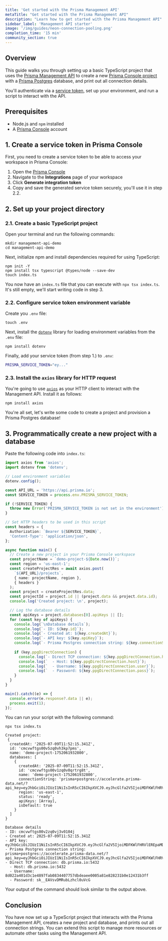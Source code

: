 ```yaml
---
title: 'Get started with the Prisma Management API'
metaTitle: "Get started with the Prisma Management API"
description: "Learn how to get started with the Prisma Management API"
sidebar_label: 'Management API starter'
image: '/img/guides/neon-connection-pooling.png'
completion_time: '15 min'
community_section: true
---
```


## Overview

This guide walks you through setting up a basic TypeScript project that uses the [Prisma Management API](/postgres/database/api-reference/management-api) to create a new [Prisma Console project](/platform/about#project) with a [Prisma Postgres](/postgres/introduction/overview) database, and print out all connection details. 

You'll authenticate via a [service token](/postgres/database/api-reference/management-api#bearer-tokens), set up your environment, and run a script to interact with the API.


<!-- :::tip OpenApi
The API reference is available via an [OpenAPI 3.1. spec](https://api.prisma.io/v0/swagger-editor).
::: -->

## Prerequisites

- Node.js and `npm` installed
- A [Prisma Console](https://cloud.prisma.io/) account

## 1. Create a service token in Prisma Console

First, you need to create a service token to be able to access your workspace in Prisma Console:

1. Open the [Prisma Console](https://cloud.prisma.io/)
2. Navigate to the **Integrations** page of your workspace
3. Click **Generate integration token**
4. Copy and save the generated service token securely, you'll use it in step 2.2.

## 2. Set up your project directory

### 2.1. Create a basic TypeScript project

Open your terminal and run the following commands:

```terminal
mkdir management-api-demo
cd management-api-demo
```

Next, initialize npm and install dependencies required for using TypeScript:

```terminal
npm init -Y
npm install tsx typescript @types/node --save-dev
touch index.ts
```

You now have an `index.ts` file that you can execute with `npx tsx index.ts`. It's still empty, we'll start writing code in step 3.

### 2.2. Configure service token environment variable

Create you `.env` file:

```terminal
touch .env
```

Next, install the [`dotenv`](https://github.com/motdotla/dotenv) library for loading environment variables from the `.env` file:

```terminal
npm install dotenv
```

Finally, add your service token (from step 1.) to `.env`:

```bash
PRISMA_SERVICE_TOKEN="ey..."
```

### 2.3. Install the `axios` library for HTTP request

You're going to use [`axios`](https://github.com/axios/axios/tree/main) as your HTTP client to interact with the Management API. Install it as follows:

```terminal
npm install axios
```

You're all set, let's write some code to create a project and provision a Prisma Postgres database!

## 3. Programmatically create a new project with a database

Paste the following code into `index.ts`:

```ts
import axios from 'axios';
import dotenv from 'dotenv';

// Load environment variables
dotenv.config();

const API_URL = 'https://api.prisma.io';
const SERVICE_TOKEN = process.env.PRISMA_SERVICE_TOKEN;

if (!SERVICE_TOKEN) {
  throw new Error('PRISMA_SERVICE_TOKEN is not set in the environment');
}

// Set HTTP headers to be used in this script
const headers = {
  Authorization: `Bearer ${SERVICE_TOKEN}`,
  'Content-Type': 'application/json',
};

async function main() {
  // Create a new project in your Prisma Console workspace
  const projectName = `demo-project-${Date.now()}`;
  const region = 'us-east-1';
  const createProjectRes = await axios.post(
    `${API_URL}/projects`,
    { name: projectName, region },
    { headers }
  );
  const project = createProjectRes.data;
  const projectId = project.id || (project.data && project.data.id);
  console.log('Created project: \n', project);

  // Log the database details
  const apiKeys = project.databases[0].apiKeys || [];
  for (const key of apiKeys) {
    console.log(`\nDatabase details`);
    console.log(`- ID: ${key.id}`);
    console.log(`- Created at: ${key.createdAt}`);
    console.log(`- API key: ${key.apiKey}`);
    console.log(`- Prisma Postgres connection string: ${key.connectionString}`);
    
    if (key.ppgDirectConnection) {
      console.log(`- Direct TCP connection: ${key.ppgDirectConnection.host}`);
      console.log(`  - Host: ${key.ppgDirectConnection.host}`);
      console.log(`  - Username: ${key.ppgDirectConnection.user}`);
      console.log(`  - Password: ${key.ppgDirectConnection.pass}`);
    }
  }
}

main().catch((e) => {
  console.error(e.response?.data || e);
  process.exit(1);
});
```

You can run your script with the following command:

<CodeWithResult expanded={true}>

<cmd>

```terminal
npx tsx index.ts
```

</cmd>

<cmdResult>

```code no-copy
Created project: 
 {
  createdAt: '2025-07-09T11:52:15.341Z',
  id: 'cmcvwftgs00v5zq0vh3kp7pms',
  name: 'demo-project-1752061932800',
  databases: [
    {
      createdAt: '2025-07-09T11:52:15.341Z',
      id: 'cmcvwftgs00v1zq0v0qrtrg8t',
      name: 'demo-project-1752061932800',
      connectionString: 'prisma+postgres://accelerate.prisma-data.net/?api_key=eyJhbGciOiJIUzI1NiIsInR5cCI6IkpXVCJ9.eyJhcGlfa2V5IjoiMDFKWlFHRVlEREpaMDQ2RzNGNThTUkszS1oiLCJ0ZW5hbnRfaWQiOiI4ZDAyMmE0MDFkM2MxZTQ4OTdmYWIwODM0NDA3NzU3ZGJkZWFlZTAwMDVhODFlODI4MjMxYjBlMTI0MzFiM2ZmIiwiaW50ZXJuYWxfc2VjcmV0IjoiZTQwY2ZlZGYtYzFlNi00ZjcwLWIzZDgtN2ZkOGJlNTQ0NzU0In0.k6cy3AUHg5r2W4goLZz0tLWu6ABPKLkTVr0GSR6qavU',
      region: 'us-east-1',
      status: 'ready',
      apiKeys: [Array],
      isDefault: true
    }
  ]
}

Database details
- ID: cmcvwftgs00v2zq0vj3v0104j
- Created at: 2025-07-09T11:52:15.341Z
- API key: eyJhbGciOiJIUzI1NiIsInR5cCI6IkpXVCJ9.eyJhcGlfa2V5IjoiMDFKWlFHRVlEREpaMDQ2RzNGNThTUkszS1oiLCJ0ZW5hbnRfaWQiOiI4ZDAyMmE0MDFkM2MxZTQ4OTdmYWIwODM0NDA3NzU3ZGJkZWFlZTAwMDVhODFlODI4MjMxYjBlMTI0MzFiM2ZmIiwiaW50ZXJuYWxfc2VjcmV0IjoiZTQwY2ZlZGYtYzFlNi00ZjcwLWIzZDgtN2ZkOGJlNTQ0NzU0In0.k6cy3AUHg5r2W4goLZz0tLWu6ABPKLkTVr0GSR6qavU
- Prisma Postgres connection string: prisma+postgres://accelerate.prisma-data.net/?api_key=eyJhbGciOiJIUzI1NiIsInR5cCI6IkpXVCJ9.eyJhcGlfa2V5IjoiMDFKWlFHRVlEREpaMDQ2RzNGNThTUkszS1oiLCJ0ZW5hbnRfaWQiOiI4ZDAyMmE0MDFkM2MxZTQ4OTdmYWIwODM0NDA3NzU3ZGJkZWFlZTAwMDVhODFlODI4MjMxYjBlMTI0MzFiM2ZmIiwiaW50ZXJuYWxfc2VjcmV0IjoiZTQwY2ZlZGYtYzFlNi00ZjcwLWIzZDgtN2ZkOGJlNTQ0NzU0In0.k6cy3AUHg5r2W4goLZz0tLWu6ABPKLkTVr0GSR6qavU
- Direct TCP connection: db.prisma.io:5432
  - Host: db.prisma.io:5432
  - Username: 8d022a401d3c1e4897fab0834407757dbdeaee0005a81e828231b0e12431b3ff
  - Password: sk__EAVsvDMRubLzhcl0uVcG
```

</cmdResult>

</CodeWithResult>

Your output of the command should look similar to the output above.

## Conclusion

You have now set up a TypeScript project that interacts with the Prisma Management API, creates a new project and database, and prints out all connection strings. You can extend this script to manage more resources or automate other tasks using the Management API.